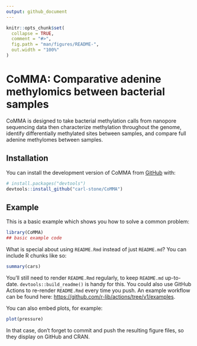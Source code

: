 ```yaml
---
output: github_document
---
```


<!-- README.md is generated from README.Rmd. Please edit that file -->

```r
knitr::opts_chunk$set(
  collapse = TRUE,
  comment = "#>",
  fig.path = "man/figures/README-",
  out.width = "100%"
)
```

# CoMMA: Comparative adenine methylomics between bacterial samples

<!-- badges: start -->
<!-- badges: end -->

CoMMA is designed to take bacterial methylation calls from nanopore sequencing data then characterize methylation throughout the genome, identify differentially methylated sites between samples, and compare full adenine methylomes between samples.

## Installation

You can install the development version of CoMMA from [GitHub](https://github.com/) with:

``` r
# install.packages("devtools")
devtools::install_github("carl-stone/CoMMA")
```

## Example

This is a basic example which shows you how to solve a common problem:

```r
library(CoMMA)
## basic example code
```

What is special about using `README.Rmd` instead of just `README.md`? You can include R chunks like so:

```r
summary(cars)
```

You'll still need to render `README.Rmd` regularly, to keep `README.md` up-to-date. `devtools::build_readme()` is handy for this. You could also use GitHub Actions to re-render `README.Rmd` every time you push. An example workflow can be found here: <https://github.com/r-lib/actions/tree/v1/examples>.

You can also embed plots, for example:

```r
plot(pressure)
```

In that case, don't forget to commit and push the resulting figure files, so they display on GitHub and CRAN.
